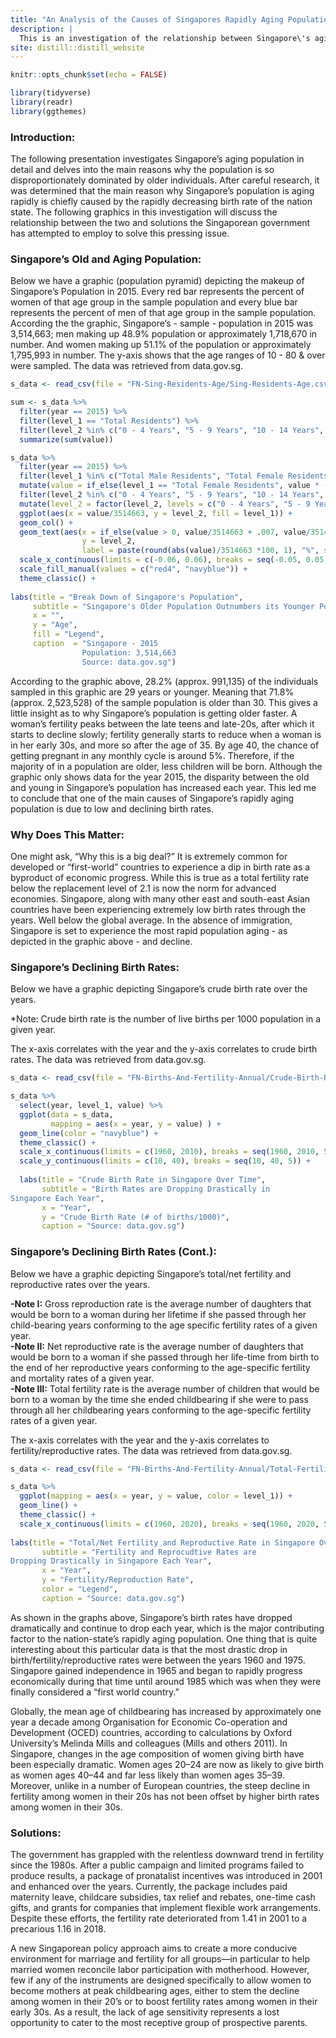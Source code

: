 ```yaml
---
title: "An Analysis of the Causes of Singapores Rapidly Aging Population"
description: |
  This is an investigation of the relationship between Singapore\'s aging population and the nation-state\'s declining birth rates.
site: distill::distill_website
---
```


```r
knitr::opts_chunk$set(echo = FALSE)
```

```r
library(tidyverse)
library(readr)
library(ggthemes)
```
### Introduction:  
The following presentation investigates Singapore’s aging population in detail and delves into the main reasons why the population is so disproportionately dominated by older individuals. After careful research, it was determined that the main reason why Singapore’s population is aging rapidly is chiefly caused by the rapidly decreasing birth rate of the nation state. The following graphics in this investigation will discuss the relationship between the two and solutions the Singaporean government has attempted to employ to solve this pressing issue.  

### Singapore's Old and Aging Population:  
Below we have a graphic (population pyramid) depicting the makeup of Singapore's Population in 2015. Every red bar represents the percent of women of that age group in the sample population and every blue bar represents the percent of men of that age group in the sample population. According the the graphic, Singapore's - sample - population in 2015 was 3,514,663; men making up 48.9% population or approximately 1,718,670 in number. And women making up 51.1% of the population or approximately 1,795,993 in number. The y-axis shows that the age ranges of 10 - 80 & over were sampled. The data was retrieved from data.gov.sg.

```r
s_data <- read_csv(file = "FN-Sing-Residents-Age/Sing-Residents-Age.csv", na = "na")

sum <- s_data %>% 
  filter(year == 2015) %>% 
  filter(level_1 == "Total Residents") %>% 
  filter(level_2 %in% c("0 - 4 Years", "5 - 9 Years", "10 - 14 Years", "15 - 19 Years", "20 - 24 Years", "25 - 29 Years", "30 - 34 Years", "35 - 39 Years", "40 - 44 Years", "45 - 49 Years", "50 - 54 Years", "55 - 59 Years", "60 - 64 Years", "65 - 69 Years", "70 - 74 Years", "75 - 79 Years", "80 Years & Over")) %>% 
  summarize(sum(value))

s_data %>% 
  filter(year == 2015) %>% 
  filter(level_1 %in% c("Total Male Residents", "Total Female Residents")) %>% 
  mutate(value = if_else(level_1 == "Total Female Residents", value * -1, value)) %>%
  filter(level_2 %in% c("0 - 4 Years", "5 - 9 Years", "10 - 14 Years", "15 - 19 Years", "20 - 24 Years", "25 - 29 Years", "30 - 34 Years", "35 - 39 Years", "40 - 44 Years", "45 - 49 Years", "50 - 54 Years", "55 - 59 Years", "60 - 64 Years", "65 - 69 Years", "70 - 74 Years", "75 - 79 Years", "80 Years & Over")) %>% 
  mutate(level_2 = factor(level_2, levels = c("0 - 4 Years", "5 - 9 Years", "10 - 14 Years", "15 - 19 Years", "20 - 24 Years", "25 - 29 Years", "30 - 34 Years", "35 - 39 Years", "40 - 44 Years", "45 - 49 Years", "50 - 54 Years", "55 - 59 Years", "60 - 64 Years", "65 - 69 Years", "70 - 74 Years", "75 - 79 Years", "80 Years & Over"))) %>%
  ggplot(aes(x = value/3514663, y = level_2, fill = level_1)) +
  geom_col() +
  geom_text(aes(x = if_else(value > 0, value/3514663 + .007, value/3514663 - .007),
                y = level_2,
                label = paste(round(abs(value)/3514663 *100, 1), "%", sep = "")))  +
  scale_x_continuous(limits = c(-0.06, 0.06), breaks = seq(-0.05, 0.05, 0.02), labels = c("5.0%", "3.0%", "1.0%", "1.0%", "3.0%", "5.0%")) +
  scale_fill_manual(values = c("red4", "navyblue")) + 
  theme_classic() +
  
labs(title = "Break Down of Singapore's Population",
     subtitle = "Singapore's Older Population Outnumbers its Younger Population",
     x = "", 
     y = "Age",
     fill = "Legend",
     caption  = "Singapore - 2015 
                Population: 3,514,663
                Source: data.gov.sg")
```
According to the graphic above, 28.2% (approx. 991,135) of the individuals sampled in this graphic are 29 years or younger. Meaning that 71.8% (approx. 2,523,528) of the sample population is older than 30. This gives a little insight as to why Singapore's population is getting older faster. A woman's fertility peaks between the late teens and late-20s, after which it starts to decline slowly; fertility generally starts to reduce when a woman is in her early 30s, and more so after the age of 35. By age 40, the chance of getting pregnant in any monthly cycle is around 5%. Therefore, if the majority of in a population are older, less children will be born. Although the graphic only shows data for the year 2015, the disparity between the old and young in Singapore's population has increased each year. This led me to conclude that one of the main causes of Singapore's rapidly aging population is due to low and declining birth rates.

### Why Does This Matter:  
One might ask, "Why this is a big deal?" It is extremely common for developed or "first-world" countries to experience a dip in birth rate as a byproduct of economic progress. While this is true as a total fertility rate below the replacement level of 2.1 is now the norm for advanced economies. Singapore, along with many other east and south-east Asian countries have been experiencing extremely low birth rates through the years. Well below the global average. In the absence of immigration, Singapore is set to experience the most rapid population aging - as depicted in the graphic above - and decline.

### Singapore's Declining Birth Rates:  
Below we have a graphic depicting Singapore's crude birth rate over the years.  

*Note: Crude birth rate is the number of live births per 1000 population in a given year.  

The x-axis correlates with the year and the y-axis correlates to crude birth rates. The data was retrieved from data.gov.sg.

```r
s_data <- read_csv(file = "FN-Births-And-Fertility-Annual/Crude-Birth-Rate.csv", na = "na")

s_data %>% 
  select(year, level_1, value) %>% 
  ggplot(data = s_data,
         mapping = aes(x = year, y = value) ) +
  geom_line(color = "navyblue") +
  theme_classic() +
  scale_x_continuous(limits = c(1960, 2010), breaks = seq(1960, 2010, 5)) +
  scale_y_continuous(limits = c(10, 40), breaks = seq(10, 40, 5)) +
  
  labs(title = "Crude Birth Rate in Singapore Over Time",
       subtitle = "Birth Rates are Dropping Drastically in 
Singapore Each Year",
       x = "Year",
       y = "Crude Birth Rate (# of births/1000)",
       caption = "Source: data.gov.sg")
```

### Singapore's Declining Birth Rates (Cont.):  
Below we have a graphic depicting Singapore's total/net fertility and reproductive rates over the years. 

**-Note I:** Gross reproduction rate is the average number of daughters that would be born to a woman during her lifetime if she passed through her child-bearing years conforming to the age specific fertility rates of a given year.  
**-Note II:** Net reproductive rate is the average number of daughters that would be born to a woman if she passed through her life-time from birth to the end of her reproductive years conforming to the age-specific fertility and mortality rates of a given year.  
**-Note III:** Total fertility rate is the average number of children that would be born to a woman by the time she ended childbearing if she were to pass through all her childbearing years conforming to the age-specific fertility
rates of a given year.  

The x-axis correlates with the year and the y-axis correlates to fertility/reproductive rates. The data was retrieved from data.gov.sg.

```r
s_data <- read_csv(file = "FN-Births-And-Fertility-Annual/Total-Fertility-And-Reproduction-Rate.csv", na = "na")

s_data %>% 
  ggplot(mapping = aes(x = year, y = value, color = level_1)) +
  geom_line() +
  theme_classic() +
  scale_x_continuous(limits = c(1960, 2020), breaks = seq(1960, 2020, 5)) +
  
labs(title = "Total/Net Fertility and Reproductive Rate in Singapore Over Time",
       subtitle = "Fertility and Reprocudtive Rates are 
Dropping Drastically in Singapore Each Year",
       x = "Year",
       y = "Fertility/Reproduction Rate",
       color = "Legend",
       caption = "Source: data.gov.sg")
```
As shown in the graphs above, Singapore's birth rates have dropped dramatically and continue to drop each year, which is the major contributing factor to the nation-state's rapidly aging population. One thing that is quite interesting about this particular data is that the most drastic drop in birth/fertility/reproductive rates were between the years 1960 and 1975. Singapore gained independence in 1965 and began to rapidly progress economically during that time until around 1985 which was when they were finally considered a "first world country." 

Globally, the mean age of childbearing has increased by approximately one year a decade among Organisation for Economic Co-operation and Development (OCED) countries, according to calculations by Oxford University’s Melinda Mills and colleagues (Mills and others 2011). In Singapore, changes in the age composition of women giving birth have been especially dramatic. Women ages 20–24 are now as likely to give birth as women ages 40–44 and far less likely than women ages 35–39. Moreover, unlike in a number of European countries, the steep decline in fertility among women in their 20s has not been offset by higher birth rates among women in their 30s.

### Solutions:  
The government has grappled with the relentless downward trend in fertility since the 1980s. After a public campaign and limited programs failed to produce results, a package of pronatalist incentives was introduced in 2001 and enhanced over the years. Currently, the package includes paid maternity leave, childcare subsidies, tax relief and rebates, one-time cash gifts, and grants for companies that implement flexible work arrangements. Despite these efforts, the fertility rate deteriorated from 1.41 in 2001 to a precarious 1.16 in 2018.

A new Singaporean policy approach aims to create a more conducive environment for marriage and fertility for all groups—in particular to help married women reconcile labor participation with motherhood. However, few if any of the instruments are designed specifically to allow women to become mothers at peak childbearing ages, either to stem the decline among women in their 20's or to boost fertility rates among women in their early 30s. As a result, the lack of age sensitivity represents a lost opportunity to cater to the most receptive group of prospective parents.